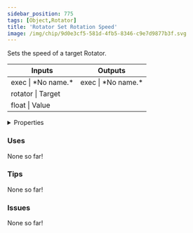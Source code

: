 ```yaml
---
sidebar_position: 775
tags: [Object,Rotator]
title: 'Rotator Set Rotation Speed'
image: /img/chip/9d0e3cf5-581d-4fb5-8346-c9e7d9877b3f.svg
---
```


Sets the speed of a target Rotator.



<IChip uuid="9d0e3cf5-581d-4fb5-8346-c9e7d9877b3f"/>

<table><thead><tr><th>Inputs</th><th>Outputs</th></tr></thead><tbody><tr><td>exec | *No name.*</td><td>exec | *No name.*</td></tr><tr><td>rotator | Target</td><td /></tr><tr><td>float | Value</td><td /></tr></tbody></table>

<details>
  <summary>Properties</summary>
  <div>
    <div>
    <table>
      <tbody>
        <tr>
          <td>Is beta required?</td>
          <td>No</td>
        </tr>
        <tr>
          <td>Is chip a trolling risk?</td>
          <td>No</td>
        </tr>
        <tr>
          <td>Is chip a role assignment risk?</td>
          <td>No</td>
        </tr>
        <tr>
          <td>Chip UUID</td>
          <td>9d0e3cf5-581d-4fb5-8346-c9e7d9877b3f</td>
        </tr>
        <tr>
          <td>Room availability</td>
          <td>Available everywhere</td>
        </tr>
      </tbody>
    </table>
    </div>
  </div>
</details>

### Uses

None so far!

### Tips

None so far!

### Issues

None so far!